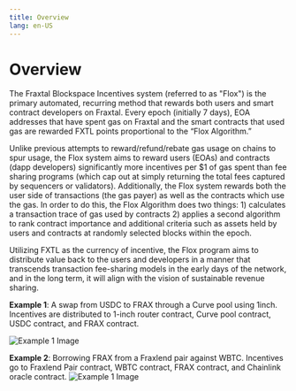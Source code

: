```yaml
---
title: Overview
lang: en-US
---
```


# Overview

The Fraxtal Blockspace Incentives system (referred to as "Flox") is the primary automated, recurring method that rewards both users and smart contract developers on Fraxtal. Every epoch (initially 7 days), EOA addresses that have spent gas on Fraxtal and the smart contracts that used gas are rewarded FXTL points proportional to the “Flox Algorithm.”

Unlike previous attempts to reward/refund/rebate gas usage on chains to spur usage, the Flox system aims to reward users (EOAs) and contracts (dapp developers) significantly more incentives per $1 of gas spent than fee sharing programs (which cap out at simply returning the total fees captured by sequencers or validators). Additionally, the Flox system rewards both the user side of transactions (the gas payer) as well as the contracts which use the gas. In order to do this, the Flox Algorithm does two things: 1) calculates a transaction trace of gas used by contracts 2) applies a second algorithm to rank contract importance and additional criteria such as assets held by users and contracts at randomly selected blocks within the epoch.

Utilizing FXTL as the currency of incentive, the Flox program aims to distribute value back to the users and developers in a manner that transcends transaction fee-sharing models in the early days of the network, and in the long term, it will align with the vision of sustainable revenue sharing.

**Example 1**: A swap from USDC to FRAX through a Curve pool using 1inch. Incentives are distributed to 1-inch router contract, Curve pool contract, USDC contract, and FRAX contract.

![Example 1 Image](/images/flox-example-1.png)

**Example 2**: Borrowing FRAX from a Fraxlend pair against WBTC. Incentives go to Fraxlend Pair contract, WBTC contract, FRAX contract, and Chainlink oracle contract.
![Example 1 Image](/images/flox-example-2.png)
